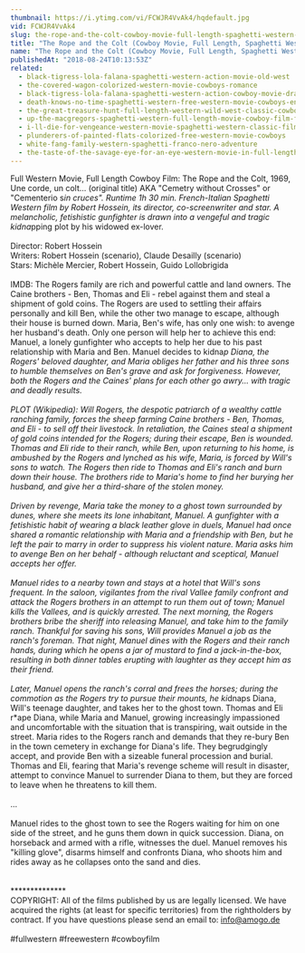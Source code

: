 ```yaml
---
thumbnail: https://i.ytimg.com/vi/FCWJR4VvAk4/hqdefault.jpg
vid: FCWJR4VvAk4
slug: the-rope-and-the-colt-cowboy-movie-full-length-spaghetti-western-english-free-full-westerns
title: "The Rope and the Colt (Cowboy Movie, Full Length, Spaghetti Western, English) *free full westerns*"
name: "The Rope and the Colt (Cowboy Movie, Full Length, Spaghetti Western, English) *free full westerns*"
publishedAt: "2018-08-24T10:13:53Z"
related:
  - black-tigress-lola-falana-spaghetti-western-action-movie-old-west
  - the-covered-wagon-colorized-western-movie-cowboys-romance
  - black-tigress-lola-falana-spaghetti-western-action-cowboy-movie-drama
  - death-knows-no-time-spaghetti-western-free-western-movie-cowboys-english
  - the-great-treasure-hunt-full-length-western-wild-west-classic-cowboy-movie-full-movies
  - up-the-macgregors-spaghetti-western-full-length-movie-cowboy-film-free-western-movie
  - i-ll-die-for-vengeance-western-movie-spaghetti-western-classic-film-free-cowboy-movie
  - plunderers-of-painted-flats-colorized-free-western-movie-cowboys
  - white-fang-family-western-spaghetti-franco-nero-adventure
  - the-taste-of-the-savage-eye-for-an-eye-western-movie-in-full-length-english-free-feature-film
---
```


Full Western Movie, Full Length Cowboy Film: The Rope and the Colt, 1969, Une corde, un colt... (original title) AKA "Cemetry without Crosses" or "Cementerio s*in cruces". Runtime 1h 30 min. French-Italian Spaghetti Western film by Robert Hossein, its director, co-screenwriter and star. A melancholic, fetishistic gunfighter is drawn into a vengeful and tragic kidna*pping plot by his widowed ex-lover.<br />
<br />
Director: Robert Hossein<br />
Writers: Robert Hossein (scenario), Claude Desailly (scenario)<br />
Stars: Michèle Mercier, Robert Hossein, Guido Lollobrigida<br />
<br />
IMDB: The Rogers family are rich and powerful cattle and land owners. The Caine brothers - Ben, Thomas and Eli - rebel against them and steal a shipment of gold coins. The Rogers are used to settling their affairs personally and kill Ben, while the other two manage to escape, although their house is burned down. Maria, Ben's wife, has only one wish: to avenge her husband's death. Only one person will help her to achieve this end: Manuel, a lonely gunfighter who accepts to help her due to his past relationship with Maria and Ben. Manuel decides to kidna*p Diana, the Rogers' beloved daughter, and Maria obliges her father and his three sons to humble themselves on Ben's grave and ask for forgiveness. However, both the Rogers and the Caines' plans for each other go awry... with tragic and deadly results.<br />
<br />
PLOT (Wikipedia): Will Rogers, the despotic patriarch of a wealthy cattle ranching family, forces the sheep farming Caine brothers - Ben, Thomas, and Eli - to sell off their livestock. In retaliation, the Caines steal a shipment of gold coins intended for the Rogers; during their escape, Ben is wounded. Thomas and Eli ride to their ranch, while Ben, upon returning to his home, is ambushed by the Rogers and lynched as his wife, Maria, is forced by Will's sons to watch. The Rogers then ride to Thomas and Eli's ranch and burn down their house. The brothers ride to Maria's home to find her burying her husband, and give her a third-share of the stolen money.<br />
<br />
Driven by revenge, Maria take the money to a ghost town surrounded by dunes, where she meets its lone inhabitant, Manuel. A gunfighter with a fetishistic habit of wearing a black leather glove in duels, Manuel had once shared a romantic relationship with Maria and a friendship with Ben, but he left the pair to marry in order to suppress his violent nature. Maria asks him to avenge Ben on her behalf - although reluctant and sceptical, Manuel accepts her offer.<br />
<br />
Manuel rides to a nearby town and stays at a hotel that Will's sons frequent. In the saloon, vigilantes from the rival Vallee family confront and attack the Rogers brothers in an attempt to run them out of town; Manuel kills the Vallees, and is quickly arrested. The next morning, the Rogers brothers bribe the sheriff into releasing Manuel, and take him to the family ranch. Thankful for saving his sons, Will provides Manuel a job as the ranch's foreman. That night, Manuel dines with the Rogers and their ranch hands, during which he opens a jar of mustard to find a jack-in-the-box, resulting in both dinner tables erupting with laughter as they accept him as their friend.<br />
<br />
Later, Manuel opens the ranch's corral and frees the horses; during the commotion as the Rogers try to pursue their mounts, he ki*dnaps Diana, Will's teenage daughter, and takes her to the ghost town. Thomas and Eli r*ape Diana, while Maria and Manuel, growing increasingly impassioned and uncomfortable with the situation that is transpiring, wait outside in the street. Maria rides to the Rogers ranch and demands that they re-bury Ben in the town cemetery in exchange for Diana's life. They begrudgingly accept, and provide Ben with a sizeable funeral procession and burial. Thomas and Eli, fearing that Maria's revenge scheme will result in disaster, attempt to convince Manuel to surrender Diana to them, but they are forced to leave when he threatens to kill them.<br />
<br />
...<br />
<br />
Manuel rides to the ghost town to see the Rogers waiting for him on one side of the street, and he guns them down in quick succession. Diana, on horseback and armed with a rifle, witnesses the duel. Manuel removes his "killing glove", disarms himself and confronts Diana, who shoots him and rides away as he collapses onto the sand and dies.<br />
<br />
<br />
**************<br />
COPYRIGHT: All of the films published by us are legally licensed. We have acquired the rights (at least for specific territories) from the rightholders by contract. If you have questions please send an email to: info@amogo.de<br />
<br />
#fullwestern #freewestern #cowboyfilm
